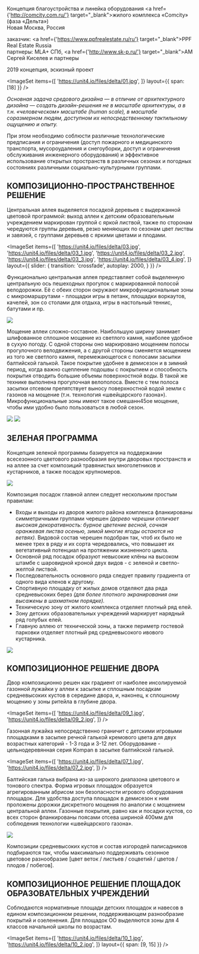 
<Title>БЛАГОУСТРОЙСТВО ЖК COMCITY МОСКВА</Title>


Концепция благоустройства и линейка оборудования
<a href={'http://comcity.com.ru/'} target="_blank">жилого комплекса «Comcity»</a> (фаза «Дельта»)<br/>
Новая Москва, Россия

заказчик: <a href={'https://www.ppfrealestate.ru/ru'} target="_blank">PPF Real Estate Russia</a><br/>
партнеры: MLA+ СПб, <a href={'http://www.sk-p.ru/'} target="_blank">АМ Сергей Киселев и партнеры</a>

2019 концепция, эскизный проект

<ImageSet
    items={[
        'https://unit4.io/files/delta/01.jpg',
    ]}
    layout={{
        span: [18]
    }}
/>

_Основная задача средового дизайна — в отличие от архитектурного дизайна — создать
дизайн-решения не в масштабе архитектуры, а в т.н. «человеческом» масштабе (human scale),
в масштабе соразмерном людям, доступном их непосредственному тактильному ощущению и опыту._

При этом необходимо соблюсти различные технологические предписания и ограничения
(доступ пожарного и медицинского транспорта, мусороудаления и снегоуборки, доступ и
ограничения обслуживания инженерного оборудования) и эффективное использование
открытых пространств в различных сезонах и погодных состояниях различными
социально-культурными группами.


## КОМПОЗИЦИОННО-ПРОСТРАНСТВЕННОЕ РЕШЕНИЕ

Центральная аллея выделяется посадкой деревьев с выдержанной цветовой программой:
выход аллеи к детским образовательным учреждением маркирован группой с яркой листвой,
также по сторонам чередуются группы деревьев, резко меняющих по сезонам цвет листвы и завязей,
с группами деревьев с яркими цветами и плодами.
     
<ImageSet
    items={[
        'https://unit4.io/files/delta/03.jpg',
        'https://unit4.io/files/delta/03_1.jpg',
        'https://unit4.io/files/delta/03_2.jpg',
        'https://unit4.io/files/delta/03_3.jpg',
        'https://unit4.io/files/delta/03_4.jpg',
    ]}
    layout={{
        slider: {
            transition: 'crossfade',
            autoplay: 2000,
        }
    }}
/>        

Функционально центральная аллея представляет собой выделенную центральную ось пешеходных
прогулок с маркированной полосой велодорожки.
Её с обеих сторон окружают микрофункциональные зоны с микромаршрутами - площадки игры в петанк,
площадки воркаутов, качелей, зон со столами для отдыха, игры в настольный теннис, батутами и пр.

<Image src='https://unit4.io/files/delta/11.jpg'/>

Мощение аллеи сложно-составное. Наибольшую ширину занимает шлифованное сплошное мощение
из светлого камня, наиболее удобное в сухую погоду.
С одной стороны оно маркировано мощением полосы прогулочного велодвижения,
а с другой стороны сменяется мощением из того же светлого камня, перемежающегося
с полосами засыпки балтийской галькой. Такое покрытие удобнее в демисезон и в зимний период,
когда важно сцепление подошвы с покрытием и способность покрытия отводить большие объемы
поверхностной воды. В такой же технике выполнена прогулочная велополоса.
Вместе с тем полоса засыпки отсевом препятствует выносу поверхностной водой земли
с газонов на мощение (т.н. технология «швейцарского газона»).
Микрофункциональные зоны имеют такое смешанн45ое мощение,
чтобы ими удобно было пользоваться в любой сезон.

<Image src='https://unit4.io/files/delta/02.jpg'/>
<Image src='https://unit4.io/files/delta/04.jpg'/> 


## ЗЕЛЕНАЯ ПРОГРАММА

Концепция зеленой программы базируется на поддержании всесезонного цветового разнообразия внутри
дворовых пространств и на аллее за счет композиций травянистых многолетников и кустарников,
а также посадок крупномеров.

<Image src='https://unit4.io/files/delta/06.jpg'/>

Композиция посадок главной аллеи следует нескольким простым правилам:
- Входы и выходы из дворов жилого района комплекса фланкированы симметричными группами черешен
  _(дерево черешни отличает высокая декоративность: бурное цветение весной,
  сочная оранжевая листва осенью, зимой многие ягоды остаются на ветвях)._
  Видовой состав черешен подобран так, чтоб их было не менее трех в ряду и их сорта чередовались,
  что повышает их вегетативный потенциал на протяжении жизненного цикла.
- Основной ряд посадок образуют невысокие клёны на высоком штамбе с шаровидной кроной
  двух видов - с зеленой и светло-желтой листвой.
- Последовательность основного ряда следует правилу градиента от одного вида кленов к другому.
- Спортивную площадку от жилых домов отделяют два ряда средневысоких берез
  _(для более плотного экранирования они высажены в шахматном порядке)._
- Техническую зону от жилого комплекса отделяет плотный ряд елей.
- Зону детских образовательных учреждений маркирует нарядный ряд голубых елей.
- Главную аллею от технической зоны, а также периметр гостевой парковки отделяет
  плотный ряд средневысокого ивового кустарника.

<Image src='https://unit4.io/files/delta/05.jpg'/>

## КОМПОЗИЦИОННОЕ РЕШЕНИЕ ДВОРА

Двор композиционно решен как градиент от наиболее инсолируемой газонной лужайки у аллеи
к засыпке и сплошным посадкам средневысоких кустов в середине двора, и, наконец,
к сплошному мощению у зоны ритейла в глубине двора.

<ImageSet
    items={[
        'https://unit4.io/files/delta/09_1.jpg',
        'https://unit4.io/files/delta/09_2.jpg',
    ]}
/>


Газонная лужайка непосредственно граничит с детскими игровыми площадками
в засыпке речной галькой кремового цвета для двух возрастных категорий - 1-3 года и 3-12 лет.
Оборудование - цельнодеревянная серия Kompan в засыпке балтийской галькой. 

<ImageSet
    items={[
        'https://unit4.io/files/delta/07_1.jpg',
        'https://unit4.io/files/delta/07_2.jpg',
    ]}
/>


Балтийская галька выбрана из-за широкого диапазона цветового и тонового спектра.
Форма игровых площадок образуется агрегированным абрисом зон безопасности игрового
оборудования площадок. Для удобства доступа площадок в демисезон к ним проложены дорожки
дискретного мощения по аналогии с мощением центральной аллеи.
Газонные покрытия, равно как и посадки кустов, со всех сторон фланкированы поясами отсева
шириной 400мм для соблюдения технологии «швейцарского газона».

<Image src='https://unit4.io/files/delta/08.jpg'/>

Композиции средневысоких кустов и состав изгородей палисадников подбираются так,
чтобы максимально поддерживать сезонное цветовое разнообразие
[цвет веток / листьев / соцветий / цветов / плодов / побегов].


## КОМПОЗИЦИОННОЕ РЕШЕНИЕ ПЛОЩАДОК ОБРАЗОВАТЕЛЬНЫХ УЧРЕЖДЕНИЙ

Соблюдаются нормативные площади детских площадок и навесов в едином композиционном решении,
поддерживающем разнообразие покрытий и озеленения.
Для площадок ОО выделяются зоны для 4 классов начальной школы по возрастам.

<ImageSet
    items={[
        'https://unit4.io/files/delta/10_1.jpg',
        'https://unit4.io/files/delta/10_2.jpg',
    ]}
    layout={{
        span: [9, 15]
    }}
/>